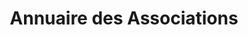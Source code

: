---
layout: ../../../layouts/AssoSort.astro
title: "Annuaire des Associations"
typeFilter: feminisme
affiliationFilter: sante
---